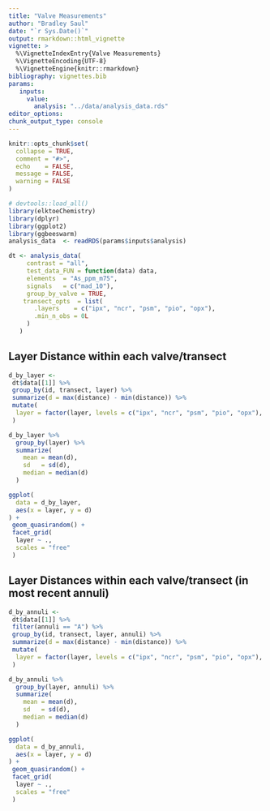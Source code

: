 ```yaml
---
title: "Valve Measurements"
author: "Bradley Saul"
date: "`r Sys.Date()`"
output: rmarkdown::html_vignette
vignette: >
  %\VignetteIndexEntry{Valve Measurements}
  %\VignetteEncoding{UTF-8}
  %\VignetteEngine{knitr::rmarkdown}
bibliography: vignettes.bib
params:
   inputs:
     value:
       analysis: "../data/analysis_data.rds"
editor_options:
chunk_output_type: console
---
```


```r
knitr::opts_chunk$set(
  collapse = TRUE,
  comment = "#>",
  echo    = FALSE,
  message = FALSE,
  warning = FALSE
)
```

```r
# devtools::load_all()
library(elktoeChemistry)
library(dplyr)
library(ggplot2)
library(ggbeeswarm)
analysis_data  <- readRDS(params$inputs$analysis)
```

```r
dt <- analysis_data(
     contrast = "all",
     test_data_FUN = function(data) data,
     elements  = "As_ppm_m75",
     signals   = c("mad_10"),
     group_by_valve = TRUE,
    transect_opts  = list(
       .layers    = c("ipx", "ncr", "psm", "pio", "opx"),
       .min_n_obs = 0L
     )
   )
```


 
## Layer Distance within each valve/transect



```r
d_by_layer <-
 dt$data[[1]] %>%
 group_by(id, transect, layer) %>%
 summarize(d = max(distance) - min(distance)) %>%
 mutate(
  layer = factor(layer, levels = c("ipx", "ncr", "psm", "pio", "opx"), order = TRUE)
 )
```


```r
d_by_layer %>%
  group_by(layer) %>%
  summarize(
    mean = mean(d),
    sd   = sd(d),
    median = median(d)
  )
```

```r
ggplot(
  data = d_by_layer,
  aes(x = layer, y = d)
) + 
 geom_quasirandom() + 
 facet_grid(
  layer ~ .,
  scales = "free"
 )
```

## Layer Distances within each valve/transect (in most recent annuli)

```r
d_by_annuli <-
 dt$data[[1]] %>%
 filter(annuli == "A") %>%
 group_by(id, transect, layer, annuli) %>%
 summarize(d = max(distance) - min(distance)) %>%
 mutate(
  layer = factor(layer, levels = c("ipx", "ncr", "psm", "pio", "opx"), order = TRUE)
 )
```

```r
d_by_annuli %>%
  group_by(layer, annuli) %>%
  summarize(
    mean = mean(d),
    sd   = sd(d),
    median = median(d)
  )
```

```r
ggplot(
  data = d_by_annuli,
  aes(x = layer, y = d)
) + 
 geom_quasirandom() + 
 facet_grid(
  layer ~ .,
  scales = "free"
 )
```
